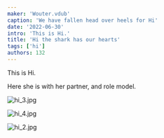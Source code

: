 ```yaml
---
maker: 'Wouter.vdub'
caption: 'We have fallen head over heels for Hi'
date: '2022-06-30'
intro: 'This is Hi.'
title: 'Hi the shark has our hearts'
tags: ['hi']
authors: 132
---
```


<!-- truncate -->

This is Hi.

Here she is with her partner, and role model.

![hi_3.jpg](https://posts.freesewing.org/uploads/hi_3_bc68054e99.jpg)

![hi_4.jpg](https://posts.freesewing.org/uploads/hi_4_8155cf88fe.jpg)

![hi_2.jpg](https://posts.freesewing.org/uploads/hi_2_9ddadf3126.jpg)
